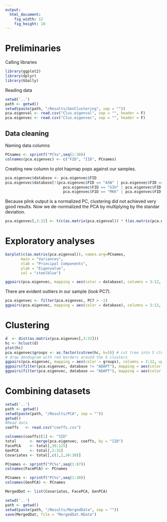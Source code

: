 ```yaml
---
output: 
  html_document:
    fig_width: 12 
    fig_height: 10 
---
```


# Preliminaries

Calling libraries

```r
library(ggplot2)
library(dplyr)
library(GGally)
```

Reading data

```r
setwd('..')
path <- getwd()
setwd(paste(path, "/Results/GenClustering", sep = ""))
pca.eigenval <- read.csv("Clus.eigenval", sep = "", header = F)
pca.eigenvec <- read.csv("Clus.eigenvec", sep = "", header = F)
```

## Data cleaning

Naming data columns
```r
PCnames <- sprintf("PC%s",seq(1:30))
colnames(pca.eigenvec) <- c("FID", "IID", PCnames)
```


Creating new column to plot hapmap pops against our samples.

```r
pca.eigenvec$database <- pca.eigenvec$FID 
pca.eigenvec$database[!(pca.eigenvec$FID == "ASW" | pca.eigenvec$FID == "CEU" | pca.eigenvec$FID == "CHB" | pca.eigenvec$FID == "CHD" | 
                          pca.eigenvec$FID == "GIH" | pca.eigenvec$FID == "JPT" | pca.eigenvec$FID == "LWK" | pca.eigenvec$FID == "MEX" |
                          pca.eigenvec$FID == "MKK" | pca.eigenvec$FID == "TSI" | pca.eigenvec$FID == "YRI")] <- "ADAPT"
```

Because plink output is a normalized PC, clustering did not achieved very good results. 
Now we de-normalized the PCA by multiplying by the standar deviation.

```r
pca.eigenvec[,3:32] <- t(c(as.matrix(pca.eigenval)) * t(as.matrix(pca.eigenvec[,3:32])))
```

# Exploratory analyses

```r
barplot(c(as.matrix(pca.eigenval)), names.arg=PCnames, 
       main = "Variances",
       xlab = "Principal Components",
       ylab = "Eigenvalue",
       col = "steelblue")
```


```r
ggpairs(pca.eigenvec, mapping = aes(color = database), columns = 3:12, upper = "blank", diag = NULL)
```

There are evident outliers in our sample (look PC7).

```r
pca.eigenvec <- filter(pca.eigenvec, PC7 > -2)
ggpairs(pca.eigenvec, mapping = aes(color = database), columns = 3:12, upper = "blank", diag = NULL)
```

# Clustering

```r
d  <- dist(as.matrix(pca.eigenvec[,3:32]))
hc <- hclust(d)
plot(hc)
pca.eigenvec$groups <- as.factor(cutree(hc, k=5)) # cut tree into 5 clusters
# draw dendogram with red borders around the 5 clusters
ggpairs(pca.eigenvec, mapping = aes(color = groups), columns = 3:12, upper = "blank", diag = NULL)
ggpairs(filter(pca.eigenvec, database != "ADAPT"), mapping = aes(color = groups), columns = 3:12, upper = "blank", diag = NULL)
ggpairs(filter(pca.eigenvec, database == "ADAPT"), mapping = aes(color = groups), columns = 3:12, upper = "blank", diag = NULL)

```

# Combining datasets

```r
setwd('..')
path <- getwd()
setwd(paste(path, "/Results/PCA", sep = ""))
getwd()
#Read data
coeffs   <- read.csv("coeffs.csv")
```

```r
colnames(coeffs)[1] <- "IID"
total      <- merge(pca.eigenvec, coeffs, by = "IID") 
FacePCA    <- total[,39:125]
GenPCA     <- total[,3:32]
Covariates <- total[,c(1,2,34:38)]

PCnames <- sprintf("PC%s",seq(1:87))
colnames(FacePCA) <- PCnames

PCnames <- sprintf("PC%s",seq(1:30))
colnames(GenPCA) <- PCnames

MergedDat <- list(Covariates, FacePCA, GenPCA) 

setwd('..')
path <- getwd()
setwd(paste(path, "/Results/MergedData", sep = ""))
save(MergedDat, file = "MergedDat.RData")
```

